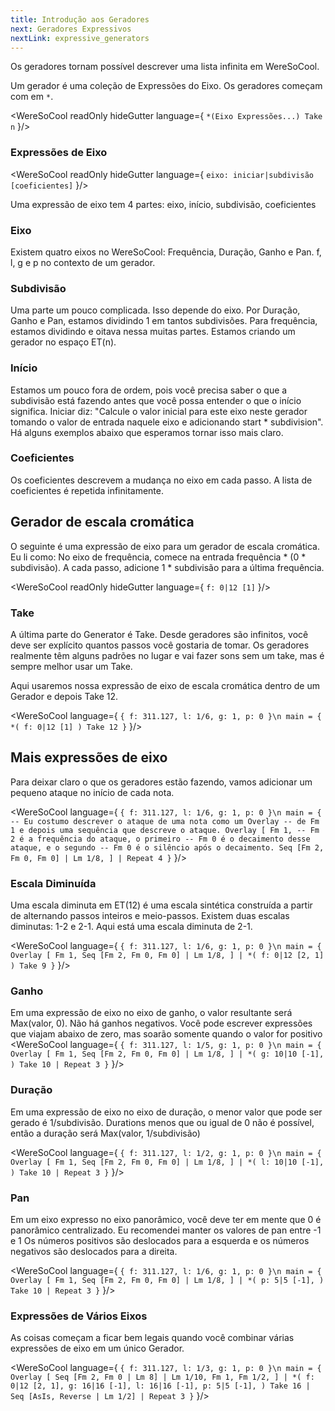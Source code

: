 ```yaml
---
title: Introdução aos Geradores
next: Geradores Expressivos
nextLink: expressive_generators
---
```


Os geradores tornam possível descrever uma lista infinita em WereSoCool.

Um gerador é uma coleção de
Expressões do Eixo. Os geradores começam com em `*`.

<WereSoCool
  readOnly
  hideGutter
  language={
`*(Eixo Expressões...) Take n`
}/>

### Expressões de Eixo
<WereSoCool
  readOnly
  hideGutter
  language={
`eixo: iniciar|subdivisão [coeficientes]`
}/>

Uma expressão de eixo tem 4 partes: eixo, início, subdivisão, coeficientes

### Eixo 
Existem quatro eixos no WereSoCool:
Frequência, Duração, Ganho e Pan.
f, l, g e p no contexto de um gerador.

### Subdivisão
Uma parte um pouco complicada. Isso depende do eixo. Por
Duração, Ganho e Pan, estamos dividindo 1 em tantos
subdivisões. Para frequência, estamos dividindo e oitava nessa
muitas partes. Estamos criando um gerador no espaço ET(n).

### Início
Estamos um pouco fora de ordem, pois você precisa saber o que
a subdivisão está fazendo antes que você possa entender o que o início significa. Iniciar diz: "Calcule o valor inicial para este eixo neste gerador tomando o valor de entrada naquele eixo e
adicionando start * subdivision". Há alguns exemplos abaixo que
esperamos tornar isso mais claro.

### Coeficientes
Os coeficientes descrevem a mudança no eixo em cada passo.
A lista de coeficientes é repetida infinitamente.

## Gerador de escala cromática
O seguinte é uma expressão de eixo para um
gerador de escala cromática. Eu li como:
No eixo de frequência, comece na entrada
frequência * (0 * subdivisão). A cada passo, adicione
1 * subdivisão para a última frequência.

<WereSoCool
  readOnly
  hideGutter
  language={
`f: 0|12 [1]`
}/>

### Take
A última parte do Generator é Take. Desde geradores
são infinitos, você deve ser explícito quantos passos
você gostaria de tomar. Os geradores realmente têm alguns padrões
no lugar e vai fazer sons sem um take, mas é
sempre melhor usar um Take.

Aqui usaremos nossa expressão de eixo de escala cromática
dentro de um Gerador e depois Take 12.

<WereSoCool language={
`{ f: 311.127, l: 1/6, g: 1, p: 0 }\n
main = {
  *(
    f: 0|12 [1]
  ) Take 12
}`
}/>

## Mais expressões de eixo

Para deixar claro o que os geradores estão fazendo,
vamos adicionar um pequeno ataque no início de cada nota.

<WereSoCool language={
`{ f: 311.127, l: 1/6, g: 1, p: 0 }\n
main = {
  -- Eu costumo descrever o ataque de uma nota como um Overlay
  -- de Fm 1 e depois uma sequência que descreve o ataque.
  Overlay [
    Fm 1,
    -- Fm 2 é a frequência do ataque, o primeiro
    -- Fm 0 é o decaimento desse ataque, e o segundo
    -- Fm 0 é o silêncio após o decaimento.
    Seq [Fm 2, Fm 0, Fm 0] | Lm 1/8,
  ]
  | Repeat 4
}`
}/>

### Escala Diminuída

Uma escala diminuta em ET(12) é uma escala sintética construída a partir de alternando passos inteiros e meio-passos. Existem duas escalas diminutas: 1-2 e 2-1. Aqui está uma escala diminuta de 2-1.

<WereSoCool language={
`{ f: 311.127, l: 1/6, g: 1, p: 0 }\n
main = {
  Overlay [
    Fm 1,
    Seq [Fm 2, Fm 0, Fm 0] | Lm 1/8,
  ]
  | *(
    f: 0|12 [2, 1]
  ) Take 9
}`
}/>

### Ganho
Em uma expressão de eixo no eixo de ganho, o valor resultante será Max(valor, 0). Não há ganhos negativos. Você pode escrever expressões que viajam
abaixo de zero, mas soarão somente quando o valor for positivo
<WereSoCool language={
`{ f: 311.127, l: 1/5, g: 1, p: 0 }\n
main = {
  Overlay [
    Fm 1,
    Seq [Fm 2, Fm 0, Fm 0] | Lm 1/8,
  ]
  | *(
    g: 10|10 [-1],
  ) Take 10
  | Repeat 3
}`
}/>

### Duração 
Em uma expressão de eixo no eixo de duração, o menor valor que pode ser gerado é 1/subdivisão. Durations menos que ou igual de 0 não é possível, então a duração será Max(valor, 1/subdivisão)


<WereSoCool language={
`{ f: 311.127, l: 1/2, g: 1, p: 0 }\n
main = {
  Overlay [
    Fm 1,
    Seq [Fm 2, Fm 0, Fm 0] | Lm 1/8,
  ]
  | *(
    l: 10|10 [-1],
  ) Take 10
  | Repeat 3
}`
}/>

### Pan 
Em um eixo expresso no eixo panorâmico, você deve ter em mente que 0 é panorâmico centralizado.
Eu recomendei manter os valores de pan entre -1 e 1
Os números positivos são deslocados para a esquerda e os números negativos são deslocados para a direita.

<WereSoCool language={
`{ f: 311.127, l: 1/6, g: 1, p: 0 }\n
main = {
  Overlay [
    Fm 1,
    Seq [Fm 2, Fm 0, Fm 0] | Lm 1/8,
  ]
  | *(
    p: 5|5 [-1],
  ) Take 10
  | Repeat 3
}`
}/>

### Expressões de Vários Eixos

As coisas começam a ficar bem legais quando você
combinar várias expressões de eixo em um único Gerador.

<WereSoCool language={
`{ f: 311.127, l: 1/3, g: 1, p: 0 }\n
main = {
  Overlay [
    Seq [Fm 2, Fm 0 | Lm 8] | Lm 1/10,
    Fm 1,
    Fm 1/2,
  ]
  | *(
    f: 0|12 [2, 1],
    g: 16|16 [-1],
    l: 16|16 [-1],
    p: 5|5 [-1],
  ) Take 16
  | Seq [AsIs, Reverse | Lm 1/2]
  | Repeat 3
}`
}/>


